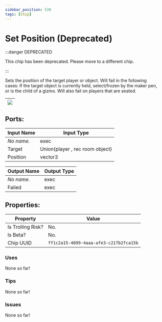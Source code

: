 ```yaml
---
sidebar_position: 538
tags: [Chip]
---
```


# Set Position (Deprecated)
:::danger DEPRECATED

This chip has been deprecated. Please move to a different chip.

:::

Sets the position of the target player or object. Will fail in the following cases: If the target object is currently held, select/frozen by the maker pen, or is the child of a gizmo. Will also fail on players that are seated.

| ![](https://images-ext-2.discordapp.net/external/MPmIaQzlEPmgGWlgi-WxBBXt0Bjv_zWPkg1y1f_sy3s/https/www.recroomcircuits.com/image/circuit/absolute-value?width=206&height=108) |
|-----|

## Ports:

| Input Name | Input Type |
|-----------|-----------|
| *No name.* | exec |
| Target | Union(player , rec room object) |
| Position | vector3 |

| Output Name | Output Type |
|-----------|-----------|
| *No name.* | exec |
| Failed | exec |

## Properties:

| Property  | Value |
|-------------------|-----------|
| Is Trolling Risk? | No. |
| Is Beta? | No. |
| Chip UUID | `ff1c2a15-4099-4aaa-afe3-c217b2fca15b` |

### Uses

None so far!

### Tips

None so far!

### Issues

None so far!